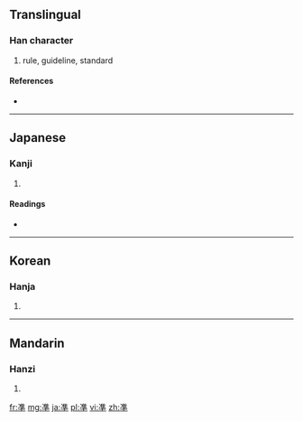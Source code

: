 {{also|準}}
==Translingual==

===Han character===
{{Han char|rn=15|rad=冫|as=10|sn=12|four=|canj=戈土十 (IGJ)}}

# rule, guideline, standard

====References====
* {{Han ref|kx=0133.211|dkj=01695|hdz=10300.040|uh=51D6|ud=20950}}

----

==Japanese==

===Kanji===
{{ja-kanji|grade=|rs=冫10}}

# {{defn|Japanese|sort=冫10}}

====Readings====
* {{ja-readings|on=[[じゅん]] (jun), [[せつ]] (setsu)|kun=[[ひとしい]] (hitoshii), [[みずもり]] (mizumori), [[のり]] (nori)}}

----

==Korean==

===Hanja===
{{ko-hanja|hangeul=준|rv=jun|mr=chun}}

# {{defn|Korean|sort=冫10}}

----

==Mandarin==

===Hanzi===
{{cmn-hanzi|pin=[[zhuěn]] ([[zhuen3]])|wg=<sup>3</sup>}}

# {{defn|Mandarin|sort=冫10}}

[[fr:凖]]
[[mg:凖]]
[[ja:凖]]
[[pl:凖]]
[[vi:凖]]
[[zh:凖]]